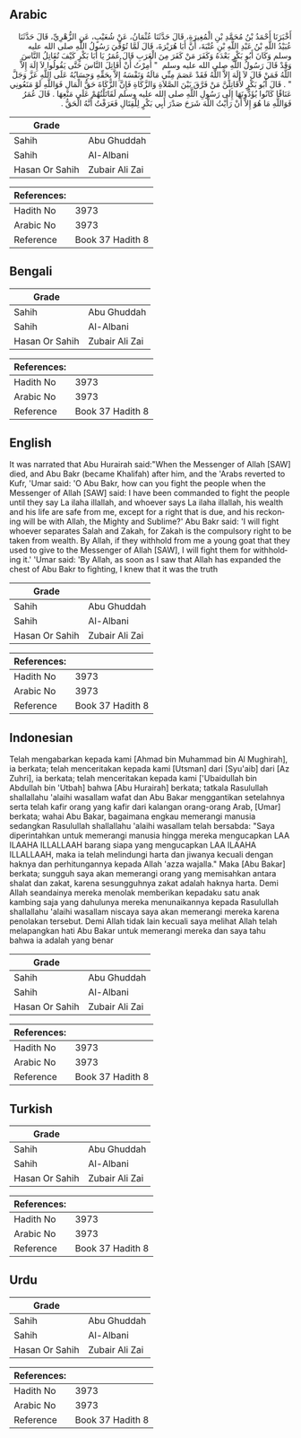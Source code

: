 ## Arabic


<div dir="rtl" lang="ar" style={{fontSize:'larger',backgroundColor:'#f8f9fa',padding:20}}>
أَخْبَرَنَا أَحْمَدُ بْنُ مُحَمَّدِ بْنِ الْمُغِيرَةِ، قَالَ حَدَّثَنَا عُثْمَانُ، عَنْ شُعَيْبٍ، عَنِ الزُّهْرِيِّ، قَالَ حَدَّثَنَا عُبَيْدُ اللَّهِ بْنُ عَبْدِ اللَّهِ بْنِ عُتْبَةَ، أَنَّ أَبَا هُرَيْرَةَ، قَالَ لَمَّا تُوُفِّيَ رَسُولُ اللَّهِ صلى الله عليه وسلم وَكَانَ أَبُو بَكْرٍ بَعْدَهُ وَكَفَرَ مَنْ كَفَرَ مِنَ الْعَرَبِ قَالَ عُمَرُ يَا أَبَا بَكْرٍ كَيْفَ تُقَاتِلُ النَّاسَ وَقَدْ قَالَ رَسُولُ اللَّهِ صلى الله عليه وسلم ‏ "‏ أُمِرْتُ أَنْ أُقَاتِلَ النَّاسَ حَتَّى يَقُولُوا لاَ إِلَهَ إِلاَّ اللَّهُ فَمَنْ قَالَ لاَ إِلَهَ إِلاَّ اللَّهُ فَقَدْ عَصَمَ مِنِّي مَالَهُ وَنَفْسَهُ إِلاَّ بِحَقِّهِ وَحِسَابُهُ عَلَى اللَّهِ عَزَّ وَجَلَّ ‏"‏ ‏.‏ قَالَ أَبُو بَكْرٍ لأُقَاتِلَنَّ مَنْ فَرَّقَ بَيْنَ الصَّلاَةِ وَالزَّكَاةِ فَإِنَّ الزَّكَاةَ حَقُّ الْمَالِ فَوَاللَّهِ لَوْ مَنَعُونِي عَنَاقًا كَانُوا يُؤَدُّونَهَا إِلَى رَسُولِ اللَّهِ صلى الله عليه وسلم لَقَاتَلْتُهُمْ عَلَى مَنْعِهَا ‏.‏ قَالَ عُمَرُ فَوَاللَّهِ مَا هُوَ إِلاَّ أَنْ رَأَيْتُ اللَّهَ شَرَحَ صَدْرَ أَبِي بَكْرٍ لِلْقِتَالِ فَعَرَفْتُ أَنَّهُ الْحَقُّ ‏.‏
</div>
<div style={{backgroundColor:'#f8f9fa',padding:20, marginBottom: 10}}><table> <thead> <tr> <th>Grade</th> <th></th> </tr> </thead> <tbody> <tr><td>Sahih</td><td>Abu Ghuddah</td></tr><tr><td>Sahih</td><td>Al-Albani</td></tr><tr><td>Hasan Or Sahih</td><td>Zubair Ali Zai</td></tr></tbody></table><table> <thead> <tr> <th>References:</th> <th></th> </tr> </thead> <tbody><tr><td>Hadith No</td><td>3973</td></tr><tr><td>Arabic No</td><td>3973</td></tr><tr><td>Reference</td><td>Book 37 Hadith 8</td></tr></tbody></table></div>

## Bengali


<div dir="ltr" lang="bn" style={{fontSize:'larger',backgroundColor:'#f8f9fa',padding:20}}>

</div>
<div style={{backgroundColor:'#f8f9fa',padding:20, marginBottom: 10}}><table> <thead> <tr> <th>Grade</th> <th></th> </tr> </thead> <tbody> <tr><td>Sahih</td><td>Abu Ghuddah</td></tr><tr><td>Sahih</td><td>Al-Albani</td></tr><tr><td>Hasan Or Sahih</td><td>Zubair Ali Zai</td></tr></tbody></table><table> <thead> <tr> <th>References:</th> <th></th> </tr> </thead> <tbody><tr><td>Hadith No</td><td>3973</td></tr><tr><td>Arabic No</td><td>3973</td></tr><tr><td>Reference</td><td>Book 37 Hadith 8</td></tr></tbody></table></div>

## English


<div dir="ltr" lang="en" style={{fontSize:'larger',backgroundColor:'#f8f9fa',padding:20}}>
It was narrated that Abu Hurairah said:"When the Messenger of Allah [SAW] died, and Abu Bakr (became Khalifah) after him, and the 'Arabs reverted to Kufr, 'Umar said: 'O Abu Bakr, how can you fight the people when the Messenger of Allah [SAW] said: I have been commanded to fight the people until they say La ilaha illallah, and whoever says La ilaha illallah, his wealth and his life are safe from me, except for a right that is due, and his reckoning will be with Allah, the Mighty and Sublime?' Abu Bakr said: 'I will fight whoever separates Salah and Zakah, for Zakah is the compulsory right to be taken from wealth. By Allah, if they withhold from me a young goat that they used to give to the Messenger of Allah [SAW], I will fight them for withholding it.' 'Umar said: 'By Allah, as soon as I saw that Allah has expanded the chest of Abu Bakr to fighting, I knew that it was the truth
</div>
<div style={{backgroundColor:'#f8f9fa',padding:20, marginBottom: 10}}><table> <thead> <tr> <th>Grade</th> <th></th> </tr> </thead> <tbody> <tr><td>Sahih</td><td>Abu Ghuddah</td></tr><tr><td>Sahih</td><td>Al-Albani</td></tr><tr><td>Hasan Or Sahih</td><td>Zubair Ali Zai</td></tr></tbody></table><table> <thead> <tr> <th>References:</th> <th></th> </tr> </thead> <tbody><tr><td>Hadith No</td><td>3973</td></tr><tr><td>Arabic No</td><td>3973</td></tr><tr><td>Reference</td><td>Book 37 Hadith 8</td></tr></tbody></table></div>

## Indonesian


<div dir="ltr" lang="id" style={{fontSize:'larger',backgroundColor:'#f8f9fa',padding:20}}>
Telah mengabarkan kepada kami [Ahmad bin Muhammad bin Al Mughirah], ia berkata; telah menceritakan kepada kami [Utsman] dari [Syu'aib] dari [Az Zuhri], ia berkata; telah menceritakan kepada kami ['Ubaidullah bin Abdullah bin 'Utbah] bahwa [Abu Hurairah] berkata; tatkala Rasulullah shallallahu 'alaihi wasallam wafat dan Abu Bakar menggantikan setelahnya serta telah kafir orang yang kafir dari kalangan orang-orang Arab, [Umar] berkata; wahai Abu Bakar, bagaimana engkau memerangi manusia sedangkan Rasulullah shallallahu 'alaihi wasallam telah bersabda: "Saya diperintahkan untuk memerangi manusia hingga mereka mengucapkan LAA ILAAHA ILLALLAAH barang siapa yang mengucapkan LAA ILAAHA ILLALLAAH, maka ia telah melindungi harta dan jiwanya kecuali dengan haknya dan perhitungannya kepada Allah 'azza wajalla." Maka [Abu Bakar] berkata; sungguh saya akan memerangi orang yang memisahkan antara shalat dan zakat, karena sesungguhnya zakat adalah haknya harta. Demi Allah seandainya mereka menolak memberikan kepadaku satu anak kambing saja yang dahulunya mereka menunaikannya kepada Rasulullah shallallahu 'alaihi wasallam niscaya saya akan memerangi mereka karena penolakan tersebut. Demi Allah tidak lain kecuali saya melihat Allah telah melapangkan hati Abu Bakar untuk memerangi mereka dan saya tahu bahwa ia adalah yang benar
</div>
<div style={{backgroundColor:'#f8f9fa',padding:20, marginBottom: 10}}><table> <thead> <tr> <th>Grade</th> <th></th> </tr> </thead> <tbody> <tr><td>Sahih</td><td>Abu Ghuddah</td></tr><tr><td>Sahih</td><td>Al-Albani</td></tr><tr><td>Hasan Or Sahih</td><td>Zubair Ali Zai</td></tr></tbody></table><table> <thead> <tr> <th>References:</th> <th></th> </tr> </thead> <tbody><tr><td>Hadith No</td><td>3973</td></tr><tr><td>Arabic No</td><td>3973</td></tr><tr><td>Reference</td><td>Book 37 Hadith 8</td></tr></tbody></table></div>

## Turkish


<div dir="ltr" lang="tr" style={{fontSize:'larger',backgroundColor:'#f8f9fa',padding:20}}>

</div>
<div style={{backgroundColor:'#f8f9fa',padding:20, marginBottom: 10}}><table> <thead> <tr> <th>Grade</th> <th></th> </tr> </thead> <tbody> <tr><td>Sahih</td><td>Abu Ghuddah</td></tr><tr><td>Sahih</td><td>Al-Albani</td></tr><tr><td>Hasan Or Sahih</td><td>Zubair Ali Zai</td></tr></tbody></table><table> <thead> <tr> <th>References:</th> <th></th> </tr> </thead> <tbody><tr><td>Hadith No</td><td>3973</td></tr><tr><td>Arabic No</td><td>3973</td></tr><tr><td>Reference</td><td>Book 37 Hadith 8</td></tr></tbody></table></div>

## Urdu


<div dir="rtl" lang="ur" style={{fontSize:'larger',backgroundColor:'#f8f9fa',padding:20}}>

</div>
<div style={{backgroundColor:'#f8f9fa',padding:20, marginBottom: 10}}><table> <thead> <tr> <th>Grade</th> <th></th> </tr> </thead> <tbody> <tr><td>Sahih</td><td>Abu Ghuddah</td></tr><tr><td>Sahih</td><td>Al-Albani</td></tr><tr><td>Hasan Or Sahih</td><td>Zubair Ali Zai</td></tr></tbody></table><table> <thead> <tr> <th>References:</th> <th></th> </tr> </thead> <tbody><tr><td>Hadith No</td><td>3973</td></tr><tr><td>Arabic No</td><td>3973</td></tr><tr><td>Reference</td><td>Book 37 Hadith 8</td></tr></tbody></table></div>
